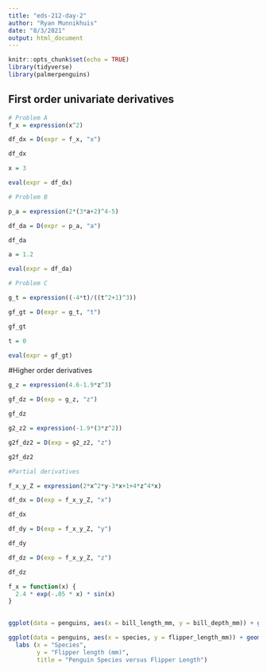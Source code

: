 ```yaml
---
title: "eds-212-day-2"
author: "Ryan Munnikhuis"
date: "8/3/2021"
output: html_document
---
```


```r
knitr::opts_chunk$set(echo = TRUE)
library(tidyverse)
library(palmerpenguins)
```

## First order univariate derivatives

```r
# Problem A
f_x = expression(x^2)

df_dx = D(expr = f_x, "x")

df_dx

x = 3

eval(expr = df_dx)

```

```r
# Problem B

p_a = expression(2*(3*a+2)^4-5)

df_da = D(expr = p_a, "a")

df_da 

a = 1.2

eval(expr = df_da)

```

```r
# Problem C 

g_t = expression((-4*t)/((t^2+1)^3))

gf_gt = D(expr = g_t, "t")

gf_gt

t = 0

eval(expr = gf_gt)

```
#Higher order derivatives 
```r
g_z = expression(4.6-1.9*z^3)

gf_dz = D(exp = g_z, "z")

gf_dz

g2_z2 = expression(-1.9*(3*z^2))

g2f_dz2 = D(exp = g2_z2, "z")

g2f_dz2

```
```r

#Partial derivatives 

f_x_y_Z = expression(2*x^2*y-3*x+1+4*z^4*x)

df_dx = D(exp = f_x_y_Z, "x")

df_dx

df_dy = D(exp = f_x_y_Z, "y")

df_dy

df_dz = D(exp = f_x_y_Z, "z")

df_dz
```
```r
f_x = function(x) {
  2.4 * exp(-.05 * x) * sin(x)
}
  
```

```r

ggplot(data = penguins, aes(x = bill_length_mm, y = bill_depth_mm)) + geom_point(aes(color = species))


```

```r
ggplot(data = penguins, aes(x = species, y = flipper_length_mm)) + geom_jitter() + 
  labs (x = "Species", 
        y = "Flipper length (mm)",
        title = "Penguin Species versus Flipper Length")
```


